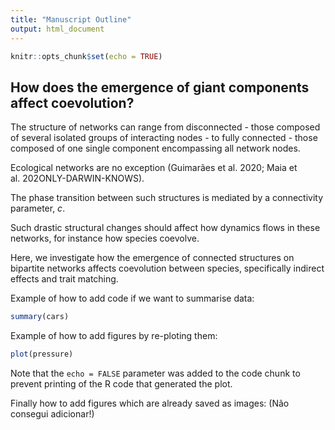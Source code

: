 ```yaml
---
title: "Manuscript Outline"
output: html_document
---
```


```r
knitr::opts_chunk$set(echo = TRUE)
```

## How does the emergence of giant components affect coevolution? 

The structure of networks can range from disconnected - those composed of several isolated groups of interacting nodes - to fully connected - those composed of one single component encompassing all network nodes. 

Ecological networks are no exception (Guimarães et al. 2020; Maia et al. 202ONLY-DARWIN-KNOWS).

The phase transition between such structures is mediated by a connectivity parameter, *c*. 

Such drastic structural changes should affect how dynamics flows in these networks, for instance how species coevolve.

Here, we investigate how the emergence of connected structures on bipartite networks affects coevolution between species, specifically indirect effects and trait matching.

Example of how to add code if we want to summarise data:
```r
summary(cars)
```

Example of how to add figures by re-ploting them:
```r
plot(pressure)
```

Note that the `echo = FALSE` parameter was added to the code chunk to prevent printing of the R code that generated the plot.

Finally how to add figures which are already saved as images:
(Não consegui adicionar!)
